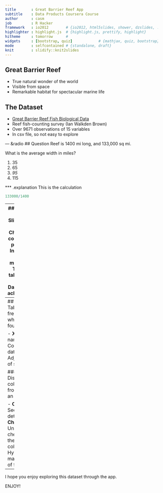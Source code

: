```yaml
---
title       : Great Barrier Reef App
subtitle    : Data Products Coursera Course
author      : casm
job         : R Hacker
framework   : io2012        # {io2012, html5slides, shower, dzslides, ...}
highlighter : highlight.js  # {highlight.js, prettify, highlight}
hitheme     : tomorrow      # 
widgets     : [bootstrap, quiz]            # {mathjax, quiz, bootstrap}
mode        : selfcontained # {standalone, draft}
knit        : slidify::knit2slides
---
```

## Great Barrier Reef
- True natural wonder of the world
- Visible from space
- Remarkable habitat for spectacular marine life

## The Dataset
- [Great Barrier Reef Fish Biological Data](http://era.deedi.qld.gov.au/1776/)
- Reef fish-counting survey (Ian Walkden Brown)
- Over 9671 observations of 15 variables
- In csv file, so not easy to explore

--- &radio
## Question
Reef is 1400 mi long, and 133,000 sq mi.

What is the average width in miles?

1. 35
2. 65
3. _95_
4. 115

*** .explanation
This is the calculation
```r
133000/1400
```
---
## App Layout
### Left sidebar
- **Slider:** fish species in Plot
- **Checkboxes:** table columns.
### Main panel
- **Plot Tab:** Interactive plot of main species measured
- **Table Tab:** Interactive table of raw data
- **Dataset Tab:** Dataset details and acknowledgements
---
## Details
### Plot Tab
Bar chart of the frequency with which fish were found

- **X-Axis:** Species names
- **Y-Axis:** Count of fish in dataset
- **Slider:** Adjusts the number of species shown

### Table Tab
Displays six columns of data from the dataset in an interactive table

- **Column names:** See Dataset tab for details
- **Checkboxes:** Unchecking the checkbox removes the corresponding column
- **Details:** Hyperlinks to massive database of fish
---
I hope you enjoy exploring this dataset through the app.

ENJOY!



